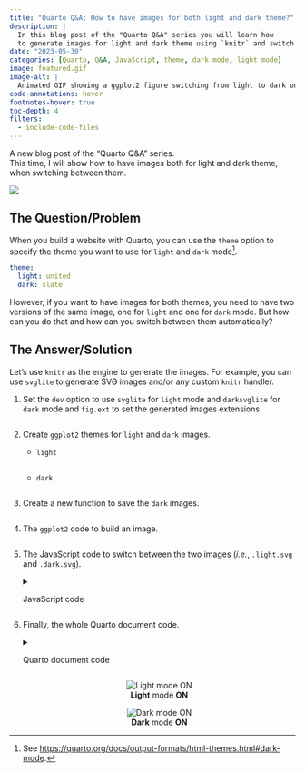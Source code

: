 ```yaml
---
title: "Quarto Q&A: How to have images for both light and dark theme?"
description: |
  In this blog post of the "Quarto Q&A" series you will learn how
  to generate images for light and dark theme using `knitr` and switch between them when changing theme.
date: "2023-05-30"
categories: [Quarto, Q&A, JavaScript, theme, dark mode, light mode]
image: featured.gif
image-alt: |
  Animated GIF showing a ggplot2 figure switching from light to dark on theme toggle switch.
code-annotations: hover
footnotes-hover: true
toc-depth: 4
filters:
  - include-code-files
---
```


A new blog post of the "Quarto Q&A" series.  
This time, I will show how to have images both for light and dark theme, when switching between them.

![](featured.gif){fig-alt="Animated GIF showing a ggplot2 figure switching from light to dark on theme toggle switch." fig-align="center"}

```{=html}
<!-- gifski --fps 10 --height 1080 --width 1920 -o features.gif assets/light-dark.mov -->
```

## The Question/Problem

When you build a website with Quarto, you can use the `theme` option
to specify the theme you want to use for `light` and `dark` mode[^1].

[^1]: See <https://quarto.org/docs/output-formats/html-themes.html#dark-mode>.

```yml
theme:
  light: united
  dark: slate
```

However, if you want to have images for both themes, you need to have two versions of the same image,
one for `light` and one for `dark` mode.
But how can you do that and how can you switch between them automatically?

## The Answer/Solution

Let's use `knitr` as the engine to generate the images.
For example, you can use `svglite` to generate SVG images and/or any custom `knitr` handler.

1. Set the `dev` option to use `svglite` for `light` mode and `darksvglite` for `dark` mode and `fig.ext` to set the generated images extensions.
   ```.yaml
   ```
2. Create `ggplot2` themes for `light` and `dark` images.
   - `light`
   ```.r
   ```
   - `dark`
   ```.r
   ```
3. Create a new function to save the `dark` images.
   ```.r
   ```
4. The `ggplot2` code to build an image.
   ```.r
   ```
5. The JavaScript code to switch between the two images (_i.e._, `.light.svg` and `.dark.svg`).
   <details><summary>JavaScript code</summary>
   ```.javascript
   ```
   </details>
6. Finally, the whole Quarto document code.
   <details><summary>Quarto document code</summary>
   ```.md
   ```
   </details>
   ::: {layout-ncol="2" style="text-align:center;"}
   ![**Light** mode **ON**](assets/light.png){fig-alt='Scatter plot on a light background with light mode switched on.' fig-align=center}
   
   ![**Dark** mode **ON**](assets/dark.png){fig-alt='Scatter plot on a dark background width dark mode switched on.' fig-align=center}
   :::
